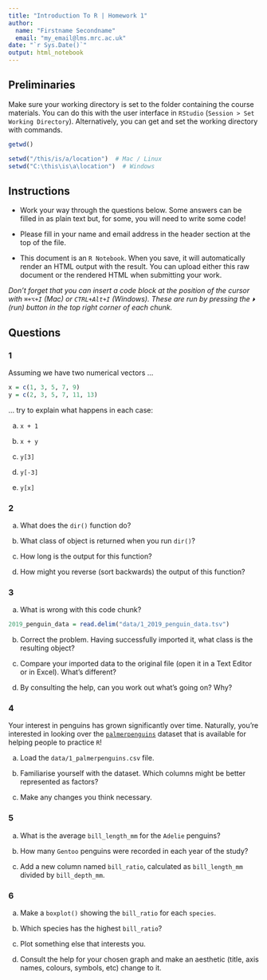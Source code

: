 ```yaml
---
title: "Introduction To R | Homework 1"
author:
  name: "Firstname Secondname"
  email: "my_email@lms.mrc.ac.uk"
date: "`r Sys.Date()`"
output: html_notebook
---
```


## Preliminaries

Make sure your working directory is set to the folder containing the course materials. You can do this with the user interface in `RStudio` (`Session > Set Working Directory`). Alternatively, you can get and set the working directory with commands.

```r
getwd()
```

```r
setwd("/this/is/a/location")  # Mac / Linux
setwd("C:\this\is\a\location")  # Windows
```

## Instructions

- Work your way through the questions below. Some answers can be filled in as plain text but, for some, you will need to write some code!

- Please fill in your name and email address in the header section at the top of the file.

- This document is an `R Notebook`. When you save, it will automatically render an HTML output with the result. You can upload either this raw document or the rendered HTML when submitting your work.

*Don't forget that you can insert a code block at the position of the cursor with `⌘+⌥+I` (Mac) or `CTRL+Alt+I` (Windows). These are run by pressing the `⏵` (run) button in the top right corner of each chunk.*

## Questions

### 1

Assuming we have two numerical vectors ...

```r
x = c(1, 3, 5, 7, 9)
y = c(2, 3, 5, 7, 11, 13)
```

... try to explain what happens in each case:

a) `x + 1`

b) `x + y`

c) `y[3]`

d) `y[-3]`

e) `y[x]`

### 2

a) What does the `dir()` function do?

b) What class of object is returned when you run `dir()`?

c) How long is the output for this function?

d) How might you reverse (sort backwards) the output of this function?

### 3

a) What is wrong with this code chunk?

```r
2019_penguin_data = read.delim("data/1_2019_penguin_data.tsv")
```

b) Correct the problem. Having successfully imported it, what class is the resulting object?

c) Compare your imported data to the original file (open it in a Text Editor or in Excel). What's different?

d) By consulting the help, can you work out what's going on? Why?

### 4

Your interest in penguins has grown significantly over time. Naturally, you're interested in looking over the [`palmerpenguins`](https://allisonhorst.github.io/palmerpenguins/) dataset that is available for helping people to practice `R`!

a) Load the `data/1_palmerpenguins.csv` file.

b) Familiarise yourself with the dataset. Which columns might be better represented as factors?

c) Make any changes you think necessary.

### 5

a) What is the average `bill_length_mm` for the `Adelie` penguins?

b) How many `Gentoo` penguins were recorded in each year of the study?

c) Add a new column named `bill_ratio`, calculated as `bill_length_mm` divided by `bill_depth_mm`.

### 6

a) Make a `boxplot()` showing the `bill_ratio` for each `species`.

b) Which species has the highest `bill_ratio`?

b) Plot something else that interests you.

c) Consult the help for your chosen graph and make an aesthetic (title, axis names, colours, symbols, etc) change to it.
